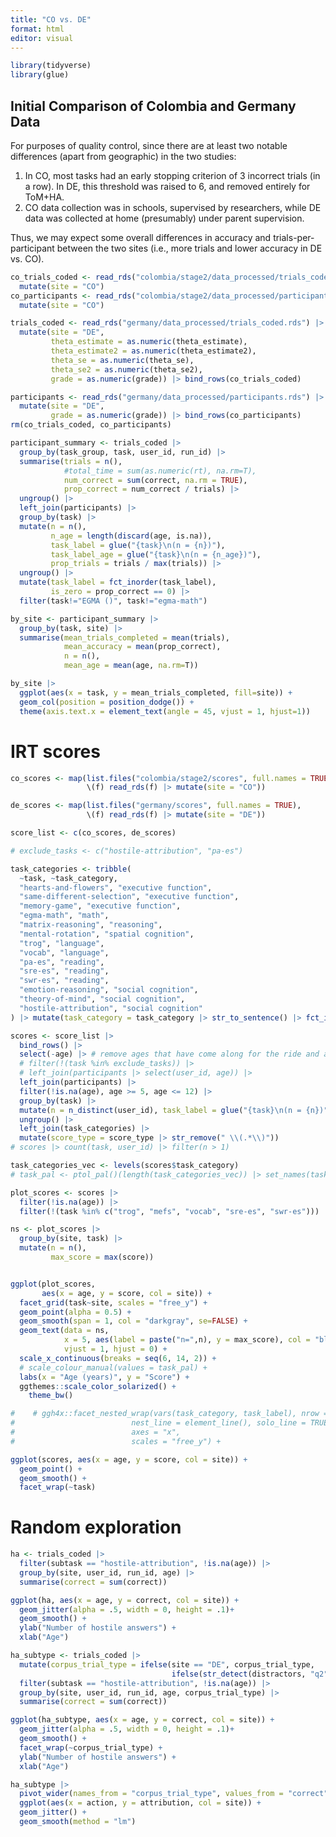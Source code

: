 ```yaml
---
title: "CO vs. DE"
format: html
editor: visual
---
```


```r
library(tidyverse)
library(glue)
```

## Initial Comparison of Colombia and Germany Data

For purposes of quality control, since there are at least two notable differences (apart from geographic) in the two studies:

1.  In CO, most tasks had an early stopping criterion of 3 incorrect trials (in a row). In DE, this threshold was raised to 6, and removed entirely for ToM+HA.
2.  CO data collection was in schools, supervised by researchers, while DE data was collected at home (presumably) under parent supervision.

Thus, we may expect some overall differences in accuracy and trials-per-participant between the two sites (i.e., more trials and lower accuracy in DE vs. CO).

```r
co_trials_coded <- read_rds("colombia/stage2/data_processed/trials_coded.rds") |>
  mutate(site = "CO")
co_participants <- read_rds("colombia/stage2/data_processed/participants.rds") |>
  mutate(site = "CO")

trials_coded <- read_rds("germany/data_processed/trials_coded.rds") |> 
  mutate(site = "DE", 
         theta_estimate = as.numeric(theta_estimate),
         theta_estimate2 = as.numeric(theta_estimate2),
         theta_se = as.numeric(theta_se),
         theta_se2 = as.numeric(theta_se2),
         grade = as.numeric(grade)) |> bind_rows(co_trials_coded)

participants <- read_rds("germany/data_processed/participants.rds") |>
  mutate(site = "DE", 
         grade = as.numeric(grade)) |> bind_rows(co_participants)
rm(co_trials_coded, co_participants)
```

```r
participant_summary <- trials_coded |>
  group_by(task_group, task, user_id, run_id) |>
  summarise(trials = n(),
            #total_time = sum(as.numeric(rt), na.rm=T),
            num_correct = sum(correct, na.rm = TRUE),
            prop_correct = num_correct / trials) |>
  ungroup() |>
  left_join(participants) |>
  group_by(task) |>
  mutate(n = n(),
         n_age = length(discard(age, is.na)),
         task_label = glue("{task}\n(n = {n})"),
         task_label_age = glue("{task}\n(n = {n_age})"),
         prop_trials = trials / max(trials)) |>
  ungroup() |>
  mutate(task_label = fct_inorder(task_label),
         is_zero = prop_correct == 0) |>
  filter(task!="EGMA ()", task!="egma-math")
```

```r
by_site <- participant_summary |>
  group_by(task, site) |>
  summarise(mean_trials_completed = mean(trials),
            mean_accuracy = mean(prop_correct), 
            n = n(),
            mean_age = mean(age, na.rm=T)) 
```

```r
by_site |> 
  ggplot(aes(x = task, y = mean_trials_completed, fill=site)) +
  geom_col(position = position_dodge()) +
  theme(axis.text.x = element_text(angle = 45, vjust = 1, hjust=1))
```

# IRT scores

```r
co_scores <- map(list.files("colombia/stage2/scores", full.names = TRUE), 
                 \(f) read_rds(f) |> mutate(site = "CO"))

de_scores <- map(list.files("germany/scores", full.names = TRUE), 
                 \(f) read_rds(f) |> mutate(site = "DE"))

score_list <- c(co_scores, de_scores)
```

```r
# exclude_tasks <- c("hostile-attribution", "pa-es")

task_categories <- tribble(
  ~task, ~task_category,
  "hearts-and-flowers", "executive function",
  "same-different-selection", "executive function",
  "memory-game", "executive function",
  "egma-math", "math",
  "matrix-reasoning", "reasoning",
  "mental-rotation", "spatial cognition",
  "trog", "language",
  "vocab", "language",
  "pa-es", "reading",
  "sre-es", "reading",
  "swr-es", "reading",
  "emotion-reasoning", "social cognition",
  "theory-of-mind", "social cognition",
  "hostile-attribution", "social cognition"
) |> mutate(task_category = task_category |> str_to_sentence() |> fct_inorder())

scores <- score_list |>
  bind_rows() |>
  select(-age) |> # remove ages that have come along for the ride and are not directly computed in participants
  # filter(!(task %in% exclude_tasks)) |>
  # left_join(participants |> select(user_id, age)) |>
  left_join(participants) |>
  filter(!is.na(age), age >= 5, age <= 12) |>
  group_by(task) |>
  mutate(n = n_distinct(user_id), task_label = glue("{task}\n(n = {n})")) |>
  ungroup() |>
  left_join(task_categories) |>
  mutate(score_type = score_type |> str_remove(" \\(.*\\)"))
# scores |> count(task, user_id) |> filter(n > 1)

task_categories_vec <- levels(scores$task_category)
# task_pal <- ptol_pal()(length(task_categories_vec)) |> set_names(task_categories_vec)
```

```r
plot_scores <- scores |> 
  filter(!is.na(age)) |>
  filter(!(task %in% c("trog", "mefs", "vocab", "sre-es", "swr-es")))

ns <- plot_scores |> 
  group_by(site, task) |> 
  mutate(n = n(), 
         max_score = max(score))


ggplot(plot_scores,
       aes(x = age, y = score, col = site)) +
  facet_grid(task~site, scales = "free_y") + 
  geom_point(alpha = 0.5) +
  geom_smooth(span = 1, col = "darkgray", se=FALSE) +
  geom_text(data = ns,
            x = 5, aes(label = paste("n=",n), y = max_score), col = "black", 
            vjust = 1, hjust = 0) + 
  scale_x_continuous(breaks = seq(6, 14, 2)) +
  # scale_colour_manual(values = task_pal) +
  labs(x = "Age (years)", y = "Score") +
  ggthemes::scale_color_solarized() +
    theme_bw()

#    # ggh4x::facet_nested_wrap(vars(task_category, task_label), nrow = nr,
#                          nest_line = element_line(), solo_line = TRUE,
#                          axes = "x",
#                          scales = "free_y") +

```

```r
ggplot(scores, aes(x = age, y = score, col = site)) + 
  geom_point() + 
  geom_smooth() + 
  facet_wrap(~task)
```

# Random exploration

```r
ha <- trials_coded |>
  filter(subtask == "hostile-attribution", !is.na(age)) |>
  group_by(site, user_id, run_id, age) |>
  summarise(correct = sum(correct))

ggplot(ha, aes(x = age, y = correct, col = site)) + 
  geom_jitter(alpha = .5, width = 0, height = .1)+ 
  geom_smooth() + 
  ylab("Number of hostile answers") + 
  xlab("Age")
```

```r
ha_subtype <- trials_coded |>
  mutate(corpus_trial_type = ifelse(site == "DE", corpus_trial_type, 
                                    ifelse(str_detect(distractors, "q2"), "action", "attribution"))) |> 
  filter(subtask == "hostile-attribution", !is.na(age)) |>
  group_by(site, user_id, run_id, age, corpus_trial_type) |>
  summarise(correct = sum(correct))

ggplot(ha_subtype, aes(x = age, y = correct, col = site)) + 
  geom_jitter(alpha = .5, width = 0, height = .1)+ 
  geom_smooth() + 
  facet_wrap(~corpus_trial_type) + 
  ylab("Number of hostile answers") + 
  xlab("Age")
```

```r
ha_subtype |>
  pivot_wider(names_from = "corpus_trial_type", values_from = "correct") |>
  ggplot(aes(x = action, y = attribution, col = site)) + 
  geom_jitter() + 
  geom_smooth(method = "lm") 
```
